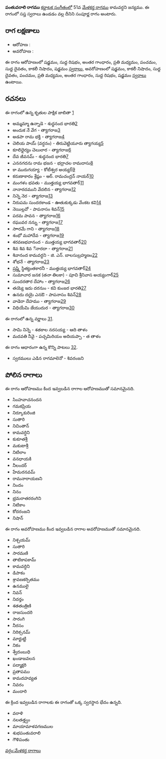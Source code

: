 {{Infobox ragam
	| name          	= పంతువరాలి
	| synonym	    	= 
	| mela          	= 
	| chakra        	= 
	| janaka        	= 
	| type          	= సంపూర్ణ
	| arohanam      	= {{svaraC|S|R1|G3|M2|P|D1|N3|S'}} 
	| avarohanam    	= {{svaraC|S'|N3|D1|P|M2|G3|R1|S}}
	| jeeva         	=
	| chhaya        	=
	| nyasa         	=
	| vishesha      	= 
	| equivalent  		= 
}}
{{కర్ణాటక సంగీత రాగాలు}}
'''పంతువరాలి రాగము''' [[కర్ణాటక సంగీతం]]లో 51వ [[మేళకర్త రాగము]] కామవర్ధని జన్యము.  ఈ రాగంలో సప్త స్వరాలు ఉండడం వల్ల దీనిని సంపూర్ణ రాగం అంటారు.


==రాగ లక్షణాలు==


* ఆరోహణ : {{svaraC|S|R1|G3|M2|P|D1|N3|S'}} 
* అవరోహణ : {{svaraC|S'|N3|D1|P|M2|G3|R1|S}}

ఈ రాగం ఆరోహణంలో షడ్జమం, సుద్ద రిషభం, అంతర గాంధారం, ప్రతి మధ్యమం, పంచమం, సుద్ద దైవతం, కాకలీ నిషాదం, షడ్జమం [[స్వరాలు]], అవరోహణంలో షడ్జమం, కాకలీ నిషాదం, సుద్ద దైవతం, పంచమం, ప్రతి మధ్యమం, అంతర గాంధారం, సుద్ద రిషభం, షడ్జమం [[స్వరాలు]] ఉంటాయి.

==రచనలు==
ఈ రాగంలో ఉన్న కృతుల పాక్షిక జాబితా [https://github.com/ssrihari/ragavardhini/blob/master/ragas/kritis.psv]
* అమ్మమ్మా ఉన్నాడె - శుధ్ధనంద భారతి[http://www.karnatik.com/c1689.shtml]
* అందుక నే వేగ - త్యాగరాజ[http://www.karnatik.com/c1384.shtml]
* అడపా రామ భక్తి - త్యాగరాజ[http://www.karnatik.com/c1388.shtml]
* చెలియ పాయ్ (వర్ధనం) - తిరువెట్టియూరు త్యాగయ్య[http://www.karnatik.com/c2980.shtml]
* కూలిధైర్యం చెలులార - త్యాగరాజ[http://www.karnatik.com/c2245.shtml]
* దేవ జీవనమ్ - శుధ్ధనంద భారతి[http://www.karnatik.com/c1677.shtml]
* ఎననగదను రామ భజన - భద్రాచల రామదాసు[http://www.karnatik.com/c2470.shtml]
* కా మురుగయ్యా - కోటీశ్వర అయ్యర్[http://www.karnatik.com/c1841.shtml]
* కరుణాకారం శ్రేష్ఠం - ఆర్. రామచంద్రన్ నాయర్[http://www.karnatik.com/c3104.shtml]
* మంగళం భవతు - ముత్తయ్య భాగవతార్[http://www.karnatik.com/c2001.shtml]
* నానారదముని వేదలిన - త్యాగరాజ[http://www.karnatik.com/c2589.shtml]
* నిన్నె నెర - త్యాగరాజ[http://www.karnatik.com/c2448.shtml]
* నిరుపమ సుందరకాండ - ఊతుకుక్కడు వేంకట కవి[http://www.karnatik.com/c1498.shtml]
* నెయిల్లవో - పాపనాసం శివన్[http://www.karnatik.com/c1607.shtml]
* పరమ పావన - త్యాగరాజ[http://www.karnatik.com/c2715.shtml]
* రఘువర నన్ను - త్యాగరాజ[http://www.karnatik.com/c2739.shtml]
* సాారమే గాని - త్యాగరాజ[http://www.karnatik.com/c2811.shtml]
* శంభో మహాదేవ - త్యాగరాజ[http://www.karnatik.com/c1442.shtml]
* శరవణభవానంద - ముత్తయ్య భాగవతార్[http://www.karnatik.com/c2173.shtml]
* శివ శివ శివ ేనారదా - త్యాగరాజ[http://www.karnatik.com/c1443.shtml]
* శివానంద కామవర్ధని - జి. ఎన్. బాలసుబ్రహ్మణం[http://www.karnatik.com/c3079.shtml]
* శోభనే - త్యాగరాజ[http://www.karnatik.com/c2832.shtml]
* ష్రష్హ్తి స్థిత్యంతకారనీ - ముత్తయ్య భాగవతార్[http://www.karnatik.com/c2058.shtml]
* సుమాచార జనక (తనా తిలకా) - పూచి శ్రీనివాస అయ్యంగార్[http://www.karnatik.com/c3268.shtml]
* సుందరతార దేహాం - త్యాగరాజ[http://www.karnatik.com/c1280.shtml]
* తయ్యె ఇదు దరనుం - కవి కుంజర భారతి[http://www.karnatik.com/c1065.shtml]
* ఉనదు దయై ఎనఔ - పాపనాసం శివన్[http://www.karnatik.com/c1606.shtml]
* వాడెరా దేహము - త్యాగరాజ[http://www.karnatik.com/c2910.shtml]
* విధియేమి జేయుదుర - త్యాగరాజ[http://www.karnatik.com/c2931.shtml]

ఈ రాగంలో ఉన్న వర్ణాలు [http://www.carnatica.in/kriti/varnamlist.htm].
* సామి నిన్నె - శతకాల నరసయ్య - ఆది తాళం
* మదవతి నీవై - పచ్చమిరియం అదియప్పా - త తాళం

ఈ రాగం ఆధారంగా ఉన్న కొన్ని పాటలు [http://rksanka.tripod.com/music/rslist.html].
* స్వరములు ఎడిన రాగమాలెనో - శివరంజని




==పోలిన రాగాలు==
ఈ రాగం ఆరోహణము కింద ఇవ్వబడిన రాగాల ఆరోహణముతో సమానమైనది.
* సింహవాచనందన
* గమకప్రియ
* నిర్కూకురింజి
* సుతారి
* నిచింతాన్
* కామవర్ధిని
* కుకూతశ్రీ
* మకుటాశ్రీ
* నిటిలాం
* వనధాయకి
* నీలందర్
* హేమరనవమ్
* రామనారాయణని
* నిందం
* నినం
* భ్రమరాతరరంగిని
* నిటికాం
* కోదరంజని
* నిషాన్

ఈ రాగం అవరోహణము కింద ఇవ్వబడిన రాగాల అవరోహణముతో సమానమైనది.
* నిశ్చయమ్
* సుతారి
* సారమణి
* తాటికాపకామ్
* కామవర్ధిని
* డిపాకం
* శ్రావణకర్పితము
* ఉనములై
* నివన్
* నిదర్తం
* శతతంత్రిణి
* రాజసుందరి
* సారంగి
* నీరసం
* నిరిక్సనమ్
* మార్టుట్టి
* నికం
* శ్వేదంబుధి
* ఖండాజవలన
* పద్మాక్షరి
* ప్రతాపము
* కామదహవ్యత
* నివరం
* మందారి

ఈ క్రింద ఇవ్వబడిన రాగాలకు ఈ రాగంతో ఒక్క స్వరస్థాన భేదం ఉన్నది.
* వరాళి
* నలతత్త్వం
* మాయామాళవగణముల
* శుభపంతువరాలి
* గౌళిపంతు



[[వర్గం:మేళకర్త రాగాలు]]